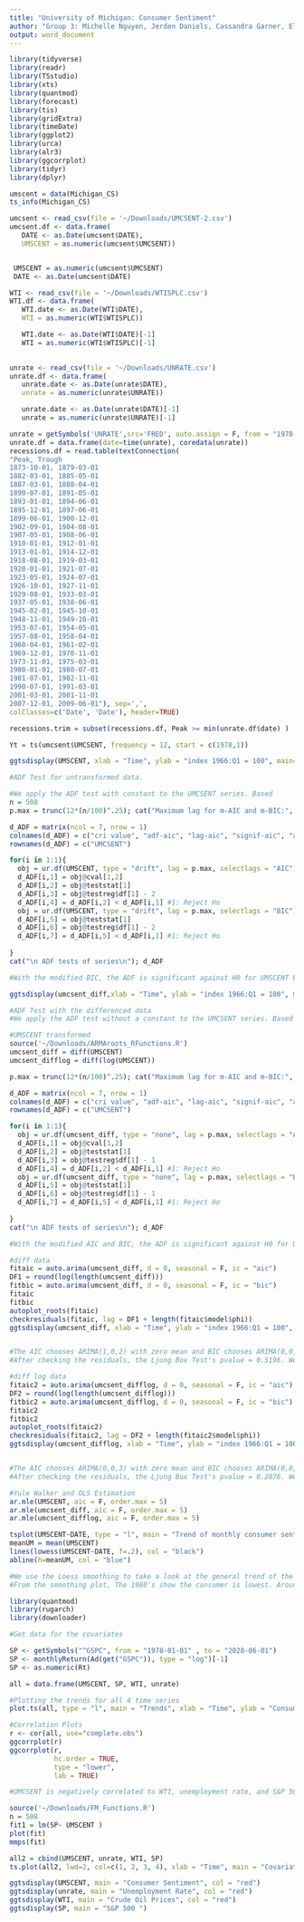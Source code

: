 ```yaml
---
title: "University of Michigan: Consumer Sentiment"
author: "Group 3: Michelle Nguyen, Jerden Daniels, Cassandra Garner, Eli Hymson, Andrew Winn"
output: word_document
---
```


```r
library(tidyverse)
library(readr)
library(TSstudio)
library(xts)
library(quantmod)
library(forecast)
library(tis)
library(gridExtra)
library(timeDate)
library(ggplot2)
library(urca)
library(alr3)
library(ggcorrplot)
library(tidyr)
library(dplyr)
```

```r
umscent = data(Michigan_CS)
ts_info(Michigan_CS)

```

```r
umcsent <- read_csv(file = '~/Downloads/UMCSENT-2.csv')
umcsent.df <- data.frame(
   DATE <- as.Date(umcsent$DATE),
   UMSCENT = as.numeric(umcsent$UMCSENT))


 UMSCENT = as.numeric(umcsent$UMCSENT)
 DATE <- as.Date(umcsent$DATE)
```


```r
WTI <- read_csv(file = '~/Downloads/WTISPLC.csv')
WTI.df <- data.frame(
   WTI.date <- as.Date(WTI$DATE),
   WTI = as.numeric(WTI$WTISPLC))

   WTI.date <- as.Date(WTI$DATE)[-1]
   WTI = as.numeric(WTI$WTISPLC)[-1]
   
```
```r
unrate <- read_csv(file = '~/Downloads/UNRATE.csv')
unrate.df <- data.frame(
   unrate.date <- as.Date(unrate$DATE),
   unrate = as.numeric(unrate$UNRATE))

   unrate.date <- as.Date(unrate$DATE)[-1]
   unrate = as.numeric(unrate$UNRATE)[-1]
```



```r
unrate = getSymbols('UNRATE',src='FRED', auto.assign = F, from = "1978-01-01" , to = "2020-05-01") 
unrate.df = data.frame(date=time(unrate), coredata(unrate))
recessions.df = read.table(textConnection(
"Peak, Trough
1873-10-01, 1879-03-01
1882-03-01, 1885-05-01
1887-03-01, 1888-04-01
1890-07-01, 1891-05-01
1893-01-01, 1894-06-01
1895-12-01, 1897-06-01
1899-06-01, 1900-12-01
1902-09-01, 1904-08-01
1907-05-01, 1908-06-01
1910-01-01, 1912-01-01
1913-01-01, 1914-12-01
1918-08-01, 1919-03-01
1920-01-01, 1921-07-01
1923-05-01, 1924-07-01
1926-10-01, 1927-11-01
1929-08-01, 1933-03-01
1937-05-01, 1938-06-01
1945-02-01, 1945-10-01
1948-11-01, 1949-10-01
1953-07-01, 1954-05-01
1957-08-01, 1958-04-01
1960-04-01, 1961-02-01
1969-12-01, 1970-11-01
1973-11-01, 1975-03-01
1980-01-01, 1980-07-01
1981-07-01, 1982-11-01
1990-07-01, 1991-03-01
2001-03-01, 2001-11-01
2007-12-01, 2009-06-01"), sep=',',
colClasses=c('Date', 'Date'), header=TRUE)

recessions.trim = subset(recessions.df, Peak >= min(unrate.df$date) )
```




```r
Yt = ts(umcsent$UMCSENT, frequency = 12, start = c(1978,1))
```


```r
ggtsdisplay(UMSCENT, xlab = "Time", ylab = "index 1966:Q1 = 100", main= "Consumer Sentiment")


```



```r
#ADF Test for untransformed data.

#We apply the ADF test with constant to the UMCSENT series. Based 
n = 508
p.max = trunc(12*(n/100)^.25); cat("Maximum lag for m-AIC and m-BIC:", p.max)

d_ADF = matrix(ncol = 7, nrow = 1)
colnames(d_ADF) = c("cri value", "adf-aic", "lag-aic", "signif-aic", "adf-bic", "lag-bic", "sign-bic")
rownames(d_ADF) = c("UMCSENT")

for(i in 1:1){
  obj = ur.df(UMSCENT, type = "drift", lag = p.max, selectlags = "AIC");
  d_ADF[i,1] = obj@cval[1,2]
  d_ADF[i,2] = obj@teststat[1]
  d_ADF[i,3] = obj@testreg$df[1] - 2
  d_ADF[i,4] = d_ADF[i,2] < d_ADF[i,1] #1: Reject Ho
  obj = ur.df(UMSCENT, type = "drift", lag = p.max, selectlags = "BIC");
  d_ADF[i,5] = obj@teststat[1]
  d_ADF[i,6] = obj@testreg$df[1] - 2
  d_ADF[i,7] = d_ADF[i,5] < d_ADF[i,1] #1: Reject Ho
  
}
cat("\n ADF tests of series\n"); d_ADF

#With the modified BIC, the ADF is significant against H0 for UMSCENT but not for AIC. We do not accept the null hypothesis that UMSCENT is I(1) process. Which indicates that this series is non-stationary. 
```

```r
ggtsdisplay(umcsent_diff,xlab = "Time", ylab = "index 1966:Q1 = 100", main= " Differenced Consumer Sentiment")
```



```r
#ADF Test with the differenced data 
#We apply the ADF test without a constant to the UMCSENT series. Based 

#UMSCENT transformed
source('~/Downloads/ARMAroots_RFunctions.R')
umcsent_diff = diff(UMSCENT)
umcsent_difflog = diff(log(UMSCENT))

p.max = trunc(12*(n/100)^.25); cat("Maximum lag for m-AIC and m-BIC:", p.max)

d_ADF = matrix(ncol = 7, nrow = 1)
colnames(d_ADF) = c("cri value", "adf-aic", "lag-aic", "signif-aic", "adf-bic", "lag-bic", "sign-bic")
rownames(d_ADF) = c("UMCSENT")

for(i in 1:1){
  obj = ur.df(umcsent_diff, type = "none", lag = p.max, selectlags = "AIC");
  d_ADF[i,1] = obj@cval[1,2]
  d_ADF[i,2] = obj@teststat[1]
  d_ADF[i,3] = obj@testreg$df[1] - 1
  d_ADF[i,4] = d_ADF[i,2] < d_ADF[i,1] #1: Reject Ho
  obj = ur.df(umcsent_diff, type = "none", lag = p.max, selectlags = "BIC");
  d_ADF[i,5] = obj@teststat[1]
  d_ADF[i,6] = obj@testreg$df[1] - 1
  d_ADF[i,7] = d_ADF[i,5] < d_ADF[i,1] #1: Reject Ho
  
}
cat("\n ADF tests of series\n"); d_ADF

#With the modified AIC and BIC, the ADF is significant against H0 for UMSCENT. We accept accept the null hypothesis that UMSCENT is a I(1) process, indicating this series is stationary after we differenced the data.
```




```r


#diff data 
fitaic = auto.arima(umcsent_diff, d = 0, seasonal = F, ic = "aic")
DF1 = round(log(length(umcsent_diff)))
fitbic = auto.arima(umcsent_diff, d = 0, seasonal = F, ic = "bic")
fitaic
fitbic
autoplot_roots(fitaic)
checkresiduals(fitaic, lag = DF1 + length(fitaic$model$phi))
ggtsdisplay(umcsent_diff, xlab = "Time", ylab = "index 1966:Q1 = 100", main= "Differenced Consumer Sentiment")


#The AIC chooses ARIMA(1,0,2) with zero mean and BIC chooses ARIMA(0,0,0) with zero mean. The AIC is smaller for ARIMA(1,0,2) and the BIC is smaller for the ARIMA(0,0,0), we choose AIC since the BIC tends to penalize the complex models more and cause the model to be underfit.
#After checking the residuals, the Ljung Box Test's pvalue = 0.5196. We fail to reject the null hypothesis at the 0.05 level that autocorrelations up to lag 7 equal 0 and conclude the data values are significantly random and independent up to lag 7.


```

```r
#diff log data 
fitaic2 = auto.arima(umcsent_difflog, d = 0, seasonal = F, ic = "aic")
DF2 = round(log(length(umcsent_difflog)))
fitbic2 = auto.arima(umcsent_difflog, d = 0, seasonal = F, ic = "bic")
fitaic2
fitbic2
autoplot_roots(fitaic2)
checkresiduals(fitaic2, lag = DF2 + length(fitaic2$model$phi))
ggtsdisplay(umcsent_difflog, xlab = "Time", ylab = "index 1966:Q1 = 100", main= "Differenced Log Consumer Sentiment")


#The AIC chooses ARIMA(0,0,3) with zero mean and BIC chooses ARIMA(0,0,0) with zero mean. The AIC and BIC is smaller for ARIMA(1,0,2) so we choose ARIMA(0,0,3)
#After checking the residuals, the Ljung Box Test's pvalue = 0.2876. We fail to reject the null hypothesis at the 0.05 level that autocorrelations up to lag 6 equal 0 and conclude the data values are significantly random and independent up to lag 6.
```



```r

#Yule Walker and OLS Estimation 
ar.mle(UMSCENT, aic = F, order.max = 5)
ar.mle(umcsent_diff, aic = F, order.max = 5)
ar.mle(umcsent_difflog, aic = F, order.max = 5)

```

```r

tsplot(UMSCENT~DATE, type = "l", main = "Trend of monthly consumer sentiment", xlab = "Time", ylab = "Consumer Sentiment", col = "red")
meanUM = mean(UMSCENT)
lines(lowess(UMSCENT~DATE, f=.2), col = "black")
abline(h=meanUM, col = "blue")

#We use the Loess smoothing to take a look at the general trend of the consumer sentiment.
#From the smoothing plot, The 1980's show the consumer is lowest. Around the 1990's there is an increasing trend around the dot com bubble of 1995-2001 and around 2010, the consumer sentiment is lowest (around the financial crisis). Around 2000, the consumer sentiment is highest, but they all trend to the mean value. 

```
```r
library(quantmod)
library(rugarch)
library(downloader)

#Get data for the covariates 

SP <- getSymbols("^GSPC", from = "1978-01-01" , to = "2020-06-01")
SP <- monthlyReturn(Ad(get("GSPC")), type = "log")[-1]
SP <- as.numeric(Rt)


```
```r
all = data.frame(UMSCENT, SP, WTI, unrate)

#Plotting the trends for all 4 time series
plot.ts(all, type = "l", main = "Trends", xlab = "Time", ylab = "Consumer Sentiment", col = "blue")

```


```r

#Correlation Plots
r <- cor(all, use="complete.obs")
ggcorrplot(r)
ggcorrplot(r, 
           hc.order = TRUE, 
           type = "lower",
           lab = TRUE)

#UMCSENT is negatively correlated to WTI, unemployment rate, and S&P 500
```



```r

source('~/Downloads/FM_Functions.R')
n = 508
fit1 = lm(SP~ UMSCENT )
plot(fit)
mmps(fit)

```

```r
all2 = cbind(UMSCENT, unrate, WTI, SP)
ts.plot(all2, lwd=2, col=c(1, 2, 3, 4), xlab = "Time", main = "Covariates" )

```
```r
ggtsdisplay(UMSCENT, main = "Consumer Sentiment", col = "red")
ggtsdisplay(unrate, main = "Unemployment Rate", col = "red")
ggtsdisplay(WTI, main = "Crude Oil Prices", col = "red")
ggtsdisplay(SP, main = "S&P 500 ")
```

